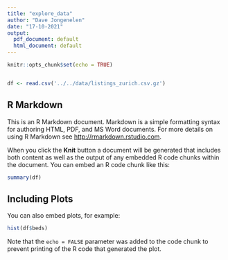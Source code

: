 ```yaml
---
title: "explore_data"
author: "Dave Jongenelen"
date: "17-10-2021"
output:
  pdf_document: default
  html_document: default
---
```


```r
knitr::opts_chunk$set(echo = TRUE)


df <- read.csv('../../data/listings_zurich.csv.gz')


```

## R Markdown

This is an R Markdown document. Markdown is a simple formatting syntax for authoring HTML, PDF, and MS Word documents. For more details on using R Markdown see <http://rmarkdown.rstudio.com>.

When you click the **Knit** button a document will be generated that includes both content as well as the output of any embedded R code chunks within the document. You can embed an R code chunk like this:

```r
summary(df)
```

## Including Plots

You can also embed plots, for example:

```r
hist(df$beds)
```

Note that the `echo = FALSE` parameter was added to the code chunk to prevent printing of the R code that generated the plot.
